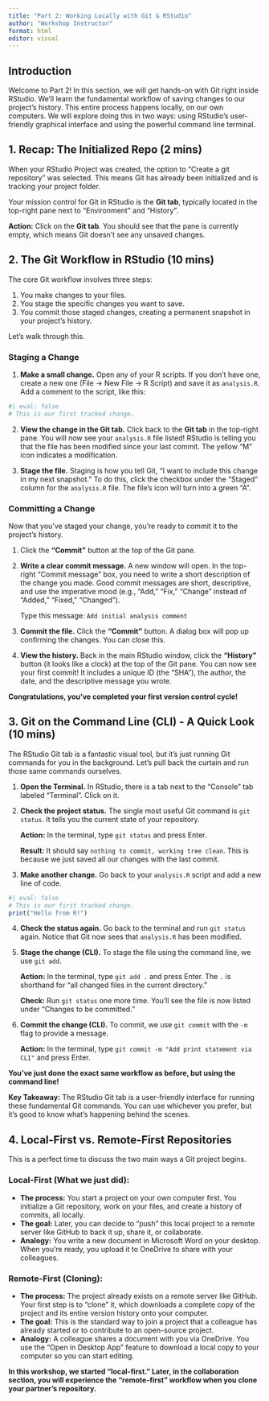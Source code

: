 ```yaml
---
title: "Part 2: Working Locally with Git & RStudio"
author: "Workshop Instructor"
format: html
editor: visual
---
```


## Introduction

Welcome to Part 2! In this section, we will get hands-on with Git right inside RStudio. We'll learn the fundamental workflow of saving changes to our project's history. This entire process happens locally, on our own computers. We will explore doing this in two ways: using RStudio's user-friendly graphical interface and using the powerful command line terminal.

## 1. Recap: The Initialized Repo (2 mins)

When your RStudio Project was created, the option to "Create a git repository" was selected. This means Git has already been initialized and is tracking your project folder.

Your mission control for Git in RStudio is the **Git tab**, typically located in the top-right pane next to "Environment" and "History".

**Action:** Click on the **Git tab**. You should see that the pane is currently empty, which means Git doesn't see any unsaved changes.

## 2. The Git Workflow in RStudio (10 mins)

The core Git workflow involves three steps:

1.  You make changes to your files.
2.  You stage the specific changes you want to save.
3.  You commit those staged changes, creating a permanent snapshot in your project's history.

Let's walk through this.

### Staging a Change

1.  **Make a small change.** Open any of your R scripts. If you don't have one, create a new one (File -\> New File -\> R Script) and save it as `analysis.R`. Add a comment to the script, like this:

```r
#| eval: false
# This is our first tracked change.
```

2.  **View the change in the Git tab.** Click back to the **Git tab** in the top-right pane. You will now see your `analysis.R` file listed! RStudio is telling you that the file has been modified since your last commit. The yellow "M" icon indicates a modification.

3.  **Stage the file.** Staging is how you tell Git, "I want to include this change in my next snapshot." To do this, click the checkbox under the "Staged" column for the `analysis.R` file. The file's icon will turn into a green "A".

### Committing a Change

Now that you've staged your change, you're ready to commit it to the project's history.

1.  Click the **"Commit"** button at the top of the Git pane.

2.  **Write a clear commit message.** A new window will open. In the top-right "Commit message" box, you need to write a short description of the change you made. Good commit messages are short, descriptive, and use the imperative mood (e.g., "Add," "Fix," "Change" instead of "Added," "Fixed," "Changed").

    Type this message: `Add initial analysis comment`

3.  **Commit the file.** Click the **"Commit"** button. A dialog box will pop up confirming the changes. You can close this.

4.  **View the history.** Back in the main RStudio window, click the **"History"** button (it looks like a clock) at the top of the Git pane. You can now see your first commit! It includes a unique ID (the "SHA"), the author, the date, and the descriptive message you wrote.

**Congratulations, you've completed your first version control cycle!**

## 3. Git on the Command Line (CLI) - A Quick Look (10 mins)

The RStudio Git tab is a fantastic visual tool, but it's just running Git commands for you in the background. Let's pull back the curtain and run those same commands ourselves.

1.  **Open the Terminal.** In RStudio, there is a tab next to the "Console" tab labeled "Terminal". Click on it.

2.  **Check the project status.** The single most useful Git command is `git status`. It tells you the current state of your repository.

    **Action:** In the terminal, type `git status` and press Enter.

    **Result:** It should say `nothing to commit, working tree clean`. This is because we just saved all our changes with the last commit.

3.  **Make another change.** Go back to your `analysis.R` script and add a new line of code.

```r
#| eval: false
# This is our first tracked change.
print("Hello from R!")
```

4.  **Check the status again.** Go back to the terminal and run `git status` again. Notice that Git now sees that `analysis.R` has been modified.

5.  **Stage the change (CLI).** To stage the file using the command line, we use `git add`.

    **Action:** In the terminal, type `git add .` and press Enter. The `.` is shorthand for "all changed files in the current directory."

    **Check:** Run `git status` one more time. You'll see the file is now listed under "Changes to be committed."

6.  **Commit the change (CLI).** To commit, we use `git commit` with the `-m` flag to provide a message.

    **Action:** In the terminal, type `git commit -m "Add print statement via CLI"` and press Enter.

**You've just done the exact same workflow as before, but using the command line!**

**Key Takeaway:** The RStudio Git tab is a user-friendly interface for running these fundamental Git commands. You can use whichever you prefer, but it's good to know what's happening behind the scenes.

## 4. Local-First vs. Remote-First Repositories

This is a perfect time to discuss the two main ways a Git project begins.

### Local-First (What we just did):

-   **The process:** You start a project on your own computer first. You initialize a Git repository, work on your files, and create a history of commits, all locally.
-   **The goal:** Later, you can decide to "push" this local project to a remote server like GitHub to back it up, share it, or collaborate.
-   **Analogy:** You write a new document in Microsoft Word on your desktop. When you're ready, you upload it to OneDrive to share with your colleagues.

### Remote-First (Cloning):

-   **The process:** The project already exists on a remote server like GitHub. Your first step is to "clone" it, which downloads a complete copy of the project and its entire version history onto your computer.
-   **The goal:** This is the standard way to join a project that a colleague has already started or to contribute to an open-source project.
-   **Analogy:** A colleague shares a document with you via OneDrive. You use the "Open in Desktop App" feature to download a local copy to your computer so you can start editing.

**In this workshop, we started "local-first." Later, in the collaboration section, you will experience the "remote-first" workflow when you clone your partner's repository.**
